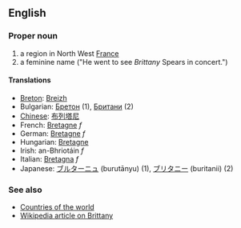 ==English==

===Proper noun===

# a region in North West [[France]]
# a feminine name  ("He went to see ''Brittany'' Spears in concert.")

====Translations====
*[[Breton]]: [[Breizh]]
*Bulgarian: [[Бретон]] (1), [[Британи]] (2)
*[[Chinese]]: [[布列塔尼]]
*French: [[Bretagne]] ''f''
*German: [[Bretagne]] ''f''
*Hungarian: [[Bretagne]]
*Irish: an-Bhriotáin ''f''
*Italian: [[Bretagna]] ''f''
*Japanese: [[ブルターニュ]] (burutānyu) (1), [[ブリタニー]] (buritanii) (2)

===See also===
*[[Countries of the world]]
*[[en:Brittany|Wikipedia article on Brittany]]